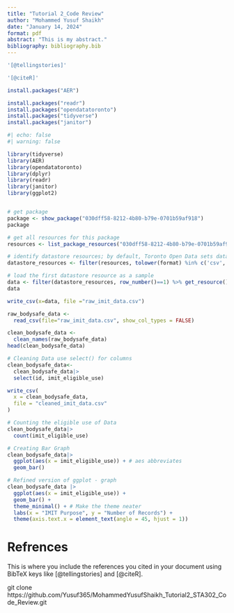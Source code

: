 ```yaml
---
title: "Tutorial 2_Code Review"
author: "Mohammed Yusuf Shaikh"
date: "January 14, 2024"
format: pdf
abstract: "This is my abstract."
bibliography: bibliography.bib
---
```



```r
'[@tellingstories]'

'[@citeR]'
```


```r
install.packages("AER")
```


```r

install.packages("readr")
install.packages("opendatatoronto")
install.packages("tidyverse")
install.packages("janitor")

```


```r
#| echo: false
#| warning: false

library(tidyverse)
library(AER)
library(opendatatoronto)
library(dplyr)
library(readr)
library(janitor)
library(ggplot2)


# get package
package <- show_package("030dff58-8212-4b80-b79e-0701b59af918")
package

# get all resources for this package
resources <- list_package_resources("030dff58-8212-4b80-b79e-0701b59af918")

# identify datastore resources; by default, Toronto Open Data sets datastore resource format to CSV for non-geospatial and GeoJSON for geospatial resources
datastore_resources <- filter(resources, tolower(format) %in% c('csv', 'geojson'))

# load the first datastore resource as a sample
data <- filter(datastore_resources, row_number()==1) %>% get_resource()
data

```


```r
write_csv(x=data, file ="raw_imit_data.csv")
```
```r
raw_bodysafe_data <-
  read_csv(file="raw_imit_data.csv", show_col_types = FALSE)

clean_bodysafe_data <-
  clean_names(raw_bodysafe_data)
head(clean_bodysafe_data)

```

```r
# Cleaning Data use select() for columns
clean_bodysafe_data<-
  clean_bodysafe_data|>
  select(id, imit_eligible_use)
```

```r
write_csv(
  x = clean_bodysafe_data,
  file = "cleaned_imit_data.csv"
)
```


```r
# Counting the eligible use of Data
clean_bodysafe_data|>
  count(imit_eligible_use)
```

```r
# Creating Bar Graph 
clean_bodysafe_data|>
  ggplot(aes(x = imit_eligible_use)) + # aes abbreviates
  geom_bar()

# Refined version of ggplot - graph
clean_bodysafe_data |>
  ggplot(aes(x = imit_eligible_use)) +
  geom_bar() +
  theme_minimal() + # Make the theme neater
  labs(x = "IMIT Purpose", y = "Number of Records") +
  theme(axis.text.x = element_text(angle = 45, hjust = 1))
```


# Refrences
This is where you include the references you cited in your document using BibTeX keys like [@tellingstories] and [@citeR].
 
 
git clone https://github.com/Yusuf365/MohammedYusufShaikh_Tutorial2_STA302_Code_Review.git
